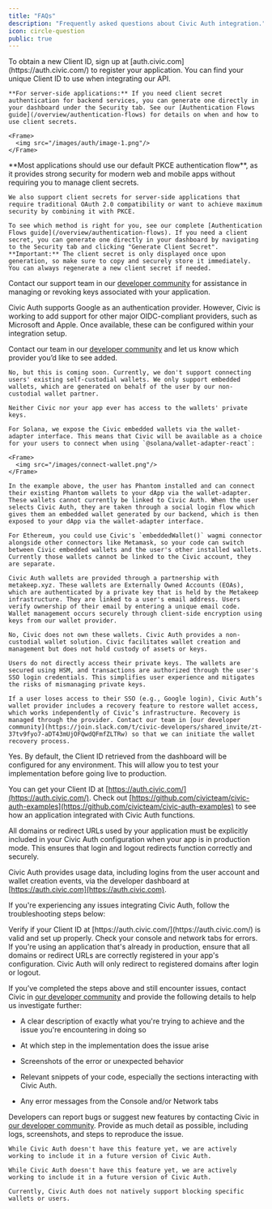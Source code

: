 ```yaml
---
title: "FAQs"
description: "Frequently asked questions about Civic Auth integration."
icon: circle-question
public: true
---
```


<AccordionGroup>
  <Accordion title="How do I get a new Client ID?">
    To obtain a new Client ID, sign up at [auth.civic.com](https://auth.civic.com/) to register your application. You can find your unique Client ID to use when integrating our API.

    **For server-side applications:** If you need client secret authentication for backend services, you can generate one directly in your dashboard under the Security tab. See our [Authentication Flows guide](/overview/authentication-flows) for details on when and how to use client secrets.

    <Frame>
      <img src="/images/auth/image-1.png"/>
    </Frame>

  </Accordion>
  <Accordion title="Do I need a client secret?">
    **Most applications should use our default PKCE authentication flow**, as it provides strong security for modern web and mobile apps without requiring you to manage client secrets.

    We also support client secrets for server-side applications that require traditional OAuth 2.0 compatibility or want to achieve maximum security by combining it with PKCE.

    To see which method is right for you, see our complete [Authentication Flows guide](/overview/authentication-flows). If you need a client secret, you can generate one directly in your dashboard by navigating to the Security tab and clicking "Generate Client Secret". **Important:** The client secret is only displayed once upon generation, so make sure to copy and securely store it immediately. You can always regenerate a new client secret if needed.
  </Accordion>
  <Accordion title="How do I terminate keys?">

  Contact our support team in our [developer community](https://join.slack.com/t/civic-developers/shared_invite/zt-37tv9fyo7-aDT43mUjOFQwdQFmfZLTRw) for assistance in managing or revoking keys associated with your application.

  </Accordion>
  <Accordion title="How do I add more authentication methods?">


  Civic Auth supports Google as an authentication provider. However, Civic is working to add support for other major OIDC-compliant providers, such as Microsoft and Apple. Once available, these can be configured within your integration setup.

  Contact our team in our [developer community](https://join.slack.com/t/civic-developers/shared_invite/zt-37tv9fyo7-aDT43mUjOFQwdQFmfZLTRw) and let us know which provider you’d like to see added.

  </Accordion>
  <Accordion title="Can my users connect their existing self-managed wallets?">

    No, but this is coming soon. Currently, we don't support connecting users' existing self-custodial wallets. We only support embedded wallets, which are generated on behalf of the user by our non-custodial wallet partner.

    Neither Civic nor your app ever has access to the wallets' private keys.

    For Solana, we expose the Civic embedded wallets via the wallet-adapter interface. This means that Civic will be available as a choice for your users to connect when using `@solana/wallet-adapter-react`:

    <Frame>
      <img src="/images/connect-wallet.png"/>
    </Frame>

    In the example above, the user has Phantom installed and can connect their existing Phantom wallets to your dApp via the wallet-adapter. These wallets cannot currently be linked to Civic Auth. When the user selects Civic Auth, they are taken through a social login flow which gives them an embedded wallet generated by our backend, which is then exposed to your dApp via the wallet-adapter interface.

    For Ethereum, you could use Civic's `embeddedWallet()` wagmi connector alongside other connectors like Metamask, so your code can switch between Civic embedded wallets and the user's other installed wallets. Currently those wallets cannot be linked to the Civic account, they are separate.

  </Accordion>
  <Accordion title="How are these wallets managed?">

    Civic Auth wallets are provided through a partnership with metakeep.xyz. These wallets are Externally Owned Accounts (EOAs), which are authenticated by a private key that is held by the Metakeep infrastructure. They are linked to a user's email address. Users verify ownership of their email by entering a unique email code. Wallet management occurs securely through client-side encryption using keys from our wallet provider.

  </Accordion>
  <Accordion title="Does Civic own these wallets?">

    No, Civic does not own these wallets. Civic Auth provides a non-custodial wallet solution. Civic facilitates wallet creation and management but does not hold custody of assets or keys.

  </Accordion>
  <Accordion title="Will users get private keys?">

    Users do not directly access their private keys. The wallets are secured using HSM, and transactions are authorized through the user's SSO login credentials. This simplifies user experience and mitigates the risks of mismanaging private keys.

  </Accordion>
  <Accordion title="What happens if users lose their SSO access?">

    If a user loses access to their SSO (e.g., Google login), Civic Auth’s wallet provider includes a recovery feature to restore wallet access, which works independently of Civic’s infrastructure. Recovery is managed through the provider. Contact our team in [our developer community](https://join.slack.com/t/civic-developers/shared_invite/zt-37tv9fyo7-aDT43mUjOFQwdQFmfZLTRw) so that we can initiate the wallet recovery process.

  </Accordion>
  <Accordion title="Can I test Civic Auth before going live in production?">

  Yes. By default, the Client ID retrieved from the dashboard will be configured for any environment. This will allow you to test your implementation before going live to production.

  You can get your Client ID at [https://auth.civic.com/](https://auth.civic.com/). Check out [https://github.com/civicteam/civic-auth-examples](https://github.com/civicteam/civic-auth-examples) to see how an application integrated with Civic Auth functions.

  </Accordion>
  <Accordion title="What domains need to be registered for apps?">

  All domains or redirect URLs used by your application must be explicitly included in your Civic Auth configuration when your app is in production mode. This ensures that login and logout redirects function correctly and securely.

  </Accordion>
  <Accordion title="How can I monitor usage for Civic Auth?">

  Civic Auth provides usage data, including logins from the user account and wallet creation events, via the developer dashboard at [https://auth.civic.com](https://auth.civic.com).

  </Accordion>
  <Accordion title="How do I debug Civic Auth integration issues?">

If you're experiencing any issues integrating Civic Auth, follow the troubleshooting steps below:

<Steps>
  <Step>
  Verify if your Client ID at [https://auth.civic.com/](https://auth.civic.com/) is valid and set up properly.
  </Step>
  <Step>
    Check your console and network tabs for errors.
  </Step>
  <Step>
    If you're using an application that's already in production, ensure that all domains or redirect URLs are correctly registered in your app's configuration. Civic Auth will only redirect to registered domains after login or logout.
  </Step>
</Steps>

  If you’ve completed the steps above and still encounter issues, contact Civic in [our developer community](https://join.slack.com/t/civic-developers/shared_invite/zt-37tv9fyo7-aDT43mUjOFQwdQFmfZLTRw) and provide the following details to help us investigate further:

  * A clear description of exactly what you're trying to achieve and the issue you're encountering in doing so

  * At which step in the implementation does the issue arise

  * Screenshots of the error or unexpected behavior

  * Relevant snippets of your code, especially the sections interacting with Civic Auth.

  * Any error messages from the Console and/or Network tabs

  </Accordion>
  <Accordion title="How do I report bugs or request new features?">

  Developers can report bugs or suggest new features by contacting Civic in [our developer community](https://join.slack.com/t/civic-developers/shared_invite/zt-37tv9fyo7-aDT43mUjOFQwdQFmfZLTRw). Provide as much detail as possible, including logs, screenshots, and steps to reproduce the issue.

  </Accordion>
  <Accordion title="How do I invite team members?">

    While Civic Auth doesn't have this feature yet, we are actively working to include it in a future version of Civic Auth.

  </Accordion>
  <Accordion title="How do I customize my logo?">

    While Civic Auth doesn't have this feature yet, we are actively working to include it in a future version of Civic Auth.

  </Accordion>
  <Accordion title="Can I restrict certain wallets or block specific users?">

    Currently, Civic Auth does not natively support blocking specific wallets or users.

  </Accordion>
</AccordionGroup>
